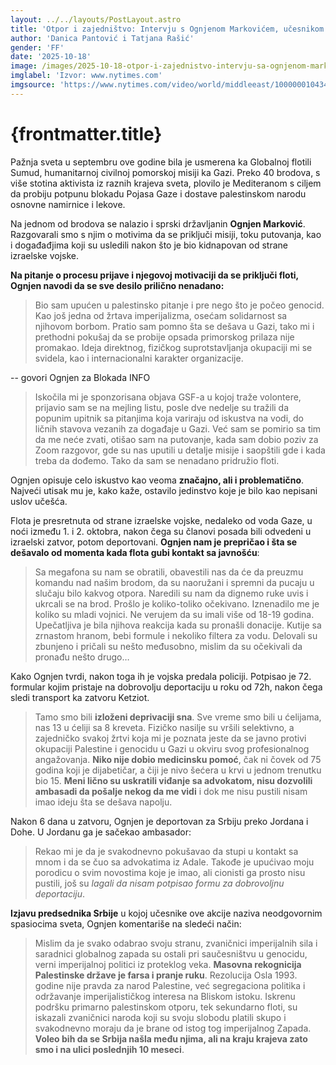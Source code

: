 ```yaml
---
layout: ../../layouts/PostLayout.astro
title: 'Otpor i zajedništvo: Intervju s Ognjenom Markovićem, učesnikom flotile Sumud'
author: 'Danica Pantović i Tatjana Rašić'
gender: 'FF'
date: '2025-10-18'
image: /images/2025-10-18-otpor-i-zajednistvo-intervju-sa-ognjenom-markovicem/0.jpeg
imglabel: 'Izvor: www.nytimes.com'
imgsource: 'https://www.nytimes.com/video/world/middleeast/100000010434645/israel-intercepts-gaza-bound-activist-boats.html'
---
```



# {frontmatter.title}

Pažnja sveta u septembru ove godine bila je usmerena ka Globalnoj flotili Sumud, humanitarnoj civilnoj pomorskoj misiji ka Gazi. Preko 40 brodova, s više stotina aktivista iz raznih krajeva sveta, plovilo je Mediteranom s ciljem da probiju potpunu blokadu Pojasa Gaze i dostave palestinskom narodu osnovne namirnice i lekove.

Na jednom od brodova se nalazio i sprski državljanin **Ognjen Marković**. Razgovarali smo s njim o motivima da se priključi misiji, toku putovanja, kao i događađjima koji su usledili nakon što je bio kidnapovan od strane izraelske vojske.

**Na pitanje o procesu prijave i njegovoj motivaciji da se priključi floti, Ognjen navodi da se sve desilo prilično nenadano:**

> Bio sam upućen u palestinsko pitanje i pre nego što je počeo genocid. Kao još jedna od žrtava imperijalizma, osećam solidarnost sa njihovom borbom. Pratio sam pomno šta se dešava u Gazi, tako mi i prethodni pokušaj da se probije opsada primorskog prilaza nije promakao. Ideja direktnog, fizičkog suprotstavljanja okupaciji mi se svidela, kao i internacionalni karakter organizacije.

-- govori Ognjen za Blokada INFO

> Iskočila mi je sponzorisana objava GSF-a u kojoj traže volontere, prijavio sam se na mejling listu, posle dve nedelje su tražili da popunim upitnik sa pitanjima koja variraju od iskustva na vodi, do ličnih stavova vezanih za događaje u Gazi. Već sam se pomirio sa tim da me neće zvati, otišao sam na putovanje, kada sam dobio poziv za Zoom razgovor, gde su nas uputili u detalje misije i saopštili gde i kada treba da dođemo. Tako da sam se nenadano pridružio floti.

Ognjen opisuje celo iskustvo kao veoma **značajno, ali i problematično**. Najveći utisak mu je, kako kaže, ostavilo jedinstvo koje je bilo kao nepisani uslov učešća.

Flota je presretnuta od strane izraelske vojske, nedaleko od voda Gaze, u noći između 1. i 2. oktobra, nakon čega su članovi posada bili odvedeni u izraelski zatvor, potom deportovani. **Ognjen nam je prepričao i šta se dešavalo od momenta kada flota gubi kontakt sa javnošću**:

> Sa megafona su nam se obratili, obavestili nas da će da preuzmu komandu nad našim brodom, da su naoružani i spremni da pucaju u slučaju bilo kakvog otpora. Naredili su nam da dignemo ruke uvis i ukrcali se na brod. Prošlo je koliko-toliko očekivano. Iznenadilo me je koliko su mladi vojnici. Ne verujem da su imali više od 18-19 godina. Upečatljiva je bila njihova reakcija kada su pronašli donacije. Kutije sa zrnastom hranom, bebi formule i nekoliko filtera za vodu. Delovali su zbunjeno i pričali su nešto međusobno, mislim da su očekivali da pronađu nešto drugo…

Kako Ognjen tvrdi, nakon toga ih je vojska predala policiji. Potpisao je 72. formular kojim pristaje na dobrovolju deportaciju u roku od 72h, nakon čega sledi transport ka zatvoru Ketziot.

> Tamo smo bili **izloženi deprivaciji sna**. Sve vreme smo bili u ćelijama, nas 13 u ćeliji sa 8 kreveta. Fizičko nasilje su vršili selektivno, a zajedničko svakoj žrtvi koja mi je poznata jeste da se javno protivi okupaciji Palestine i genocidu u Gazi u okviru svog profesionalnog angažovanja. **Niko nije dobio medicinsku pomoć**, čak ni čovek od 75 godina koji je dijabetičar, a čiji je nivo šećera u krvi u jednom trenutku bio 15. **Meni lično su uskratili viđanje sa advokatom, nisu dozvolili ambasadi da pošalje nekog da me vidi** i dok me nisu pustili nisam imao ideju šta se dešava napolju.

Nakon 6 dana u zatvoru, Ognjen je deportovan za Srbiju preko Jordana i Dohe. U Jordanu ga je sačekao ambasador:

> Rekao mi je da je svakodnevno pokušavao da stupi u kontakt sa mnom i da se čuo sa advokatima iz Adale. Takođe je upućivao moju porodicu o svim novostima koje je imao, ali cionisti ga prosto nisu pustili, još su _lagali da nisam potpisao formu za dobrovoljnu deportaciju_.

**Izjavu predsednika Srbije** u kojoj učesnike ove akcije naziva neodgovornim spasiocima sveta, Ognjen komentariše na sledeći način:

> Mislim da je svako odabrao svoju stranu, zvaničnici imperijalnih sila i saradnici globalnog zapada su ostali pri saučesništvu u genocidu, verni imperijalnoj politici iz proteklog veka. **Masovna rekognicija Palestinske države je farsa i pranje ruku**. Rezolucija Osla 1993. godine nije pravda za narod Palestine, već segregaciona politika i održavanje imperijalističkog interesa na Bliskom istoku. Iskrenu podršku primarno palestinskom otporu, tek sekundarno floti, su iskazali zvaničnici naroda koji su svoju slobodu platili skupo i svakodnevno moraju da je brane od istog tog imperijalnog Zapada. **Voleo bih da se Srbija našla među njima, ali na kraju krajeva zato smo i na ulici poslednjih 10 meseci**.
